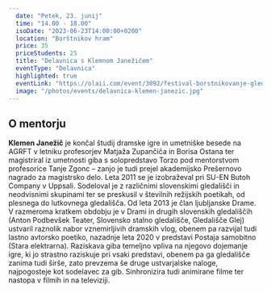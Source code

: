 ```yaml
---
  date: "Petek, 23. junij"
  time: "14.00 - 18.00"
  isoDate: "2023-06-23T14:00:00+0200"
  location: "Borštnikov hram"
  price: 35
  priceStudents: 25
  title: "Delavnica s Klemnom Janežičem"
  eventType: "Delavnica"
  highlighted: true
  eventLink: "https://olaii.com/event/3092/festival-borstnikovanje-gledaliske-delavnice?ref=KSMUMVX"
  image: "/photos/events/delavnica-klemen-janezic.jpg"
---
```


## O mentorju

**Klemen Janežič** je končal študij dramske igre in umetniške besede na AGRFT v letniku profesorjev Matjaža Zupančiča in Borisa Ostana ter magistriral iz umetnosti giba s solopredstavo Torzo pod mentorstvom profesorice Tanje Zgonc – zanjo je tudi prejel akademijsko Prešernovo nagrado za magistrsko delo. Leta 2011 se je izobraževal pri SU-EN Butoh Company v Uppsali. Sodeloval je z različnimi slovenskimi gledališči in neodvisnimi skupinami ter se preskusil v številnih režijskih poetikah, od plesnega do lutkovnega gledališča. Od leta 2013 je član ljubljanske Drame. V razmeroma kratkem obdobju je v Drami in drugih slovenskih gledališčih (Anton Podbevšek Teater, Slovensko stalno gledališče, Gledališče Glej) ustvaril raznolik nabor vznemirljivih dramskih vlog, obenem pa razvijal tudi lastno avtorsko poetiko, nazadnje leta 2020 v predstavi Postaja samobitno (Stara elektrarna). Raziskava giba temeljno vpliva na njegovo dojemanje igre, ki jo strastno raziskuje pri vsaki predstavi, obenem pa ga gledališče zanima tudi širše, zato prevzema še druge ustvarjalske naloge, najpogosteje kot sodelavec za gib. Sinhronizira tudi animirane filme ter nastopa v filmih in na televiziji.
